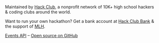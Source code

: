 Maintained by [Hack&nbsp;Club](https://hackclub.com/), a nonprofit network of 10K+ high school hackers & coding clubs around the world.

Want to run your own hackathon? Get a bank account at [Hack&nbsp;Club Bank](https://hackclub.com/bank/) & the support of [MLH](https://mlh.io).

[Events API](/data) – [Open source on GitHub](https://github.com/hackathons)
